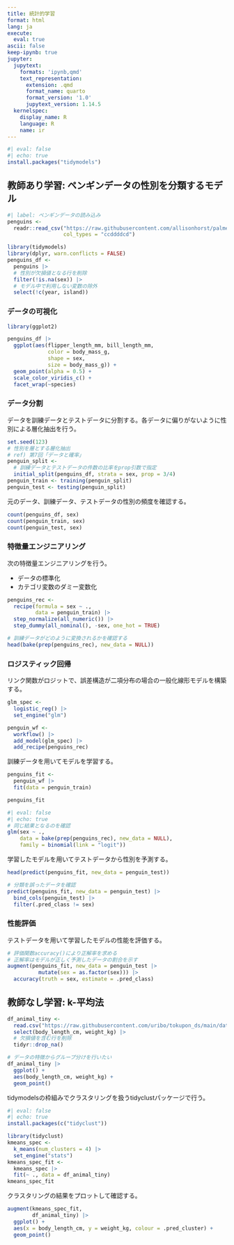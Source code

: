 ```yaml
---
title: 統計的学習
format: html
lang: ja
execute: 
  eval: true
ascii: false
keep-ipynb: true
jupyter:
  jupytext:
    formats: 'ipynb,qmd'
    text_representation:
      extension: .qmd
      format_name: quarto
      format_version: '1.0'
      jupytext_version: 1.14.5
  kernelspec:
    display_name: R
    language: R
    name: ir
---
```


```r
#| eval: false
#| echo: true
install.packages("tidymodels")
```


## 教師あり学習: ペンギンデータの性別を分類するモデル

```r
#| label: ペンギンデータの読み込み
penguins <- 
  readr::read_csv("https://raw.githubusercontent.com/allisonhorst/palmerpenguins/main/inst/extdata/penguins.csv",
                  col_types = "ccddddcd")
```

```r
library(tidymodels)
library(dplyr, warn.conflicts = FALSE)
penguins_df <- 
  penguins |> 
  # 性別が欠損値となる行を削除
  filter(!is.na(sex)) |> 
  # モデル中で利用しない変数の除外
  select(!c(year, island))
```

### データの可視化

```r
library(ggplot2)

penguins_df |> 
  ggplot(aes(flipper_length_mm, bill_length_mm, 
             color = body_mass_g, 
             shape = sex,
             size = body_mass_g)) +
  geom_point(alpha = 0.5) +
  scale_color_viridis_c() +
  facet_wrap(~species)
```

### データ分割


データを訓練データとテストデータに分割する。各データに偏りがないように性別による層化抽出を行う。

```r
set.seed(123)
# 性別を層とする層化抽出
# ref) 第7回「データと確率」
penguin_split <- 
  # 訓練データとテストデータの件数の比率をprop引数で指定
  initial_split(penguins_df, strata = sex, prop = 3/4)
penguin_train <- training(penguin_split)
penguin_test <- testing(penguin_split)
```

元のデータ、訓練データ、テストデータの性別の頻度を確認する。

```r
count(penguins_df, sex)
count(penguin_train, sex)
count(penguin_test, sex)
```

### 特徴量エンジニアリング

次の特徴量エンジニアリングを行う。

- データの標準化
- カテゴリ変数のダミー変数化

```r
penguins_rec <-
  recipe(formula = sex ~ ., 
         data = penguin_train) |> 
  step_normalize(all_numeric()) |> 
  step_dummy(all_nominal(), -sex, one_hot = TRUE)
```

```r
# 訓練データがどのように変換されるかを確認する
head(bake(prep(penguins_rec), new_data = NULL))
```

### ロジスティック回帰

リンク関数がロジットで、誤差構造が二項分布の場合の一般化線形モデルを構築する。

```r
glm_spec <- 
  logistic_reg() |>
  set_engine("glm")
```

```r
penguin_wf <- 
  workflow() |> 
  add_model(glm_spec) |> 
  add_recipe(penguins_rec)
```

訓練データを用いてモデルを学習する。

```r
penguins_fit <-
  penguin_wf |> 
  fit(data = penguin_train)

penguins_fit
```

```r
#| eval: false
#| echo: true
# 同じ結果となるのを確認
glm(sex ~ .,
    data = bake(prep(penguins_rec), new_data = NULL), 
    family = binomial(link = "logit"))
```

学習したモデルを用いてテストデータから性別を予測する。

```r
head(predict(penguins_fit, new_data = penguin_test))
```

```r
# 分類を誤ったデータを確認
predict(penguins_fit, new_data = penguin_test) |> 
  bind_cols(penguin_test) |> 
  filter(.pred_class != sex)
```

### 性能評価

テストデータを用いて学習したモデルの性能を評価する。

```r
# 評価関数accuracy()により正解率を求める
# 正解率はモデルが正しく予測したデータの割合を示す
augment(penguins_fit, new_data = penguin_test |> 
          mutate(sex = as.factor(sex))) |> 
  accuracy(truth = sex, estimate = .pred_class)
```

## 教師なし学習: k-平均法

```r
df_animal_tiny <-
  read.csv("https://raw.githubusercontent.com/uribo/tokupon_ds/main/data-raw/tokushima_zoo_animals22.csv") |> 
  select(body_length_cm, weight_kg) |> 
  # 欠損値を含む行を削除
  tidyr::drop_na()
```

```r
# データの特徴からグループ分けを行いたい
df_animal_tiny |> 
  ggplot() +
  aes(body_length_cm, weight_kg) +
  geom_point()
```

tidymodelsの枠組みでクラスタリングを扱うtidyclustパッケージで行う。


```r
#| eval: false
#| echo: true
install.packages(c("tidyclust"))
```

```r
library(tidyclust)
kmeans_spec <-
  k_means(num_clusters = 4) |>
  set_engine("stats")
kmeans_spec_fit <-
  kmeans_spec |>
  fit(~ ., data = df_animal_tiny)
kmeans_spec_fit
```

クラスタリングの結果をプロットして確認する。

```r
augment(kmeans_spec_fit,
        df_animal_tiny) |>
  ggplot() +
  aes(x = body_length_cm, y = weight_kg, colour = .pred_cluster) +
  geom_point()
```
